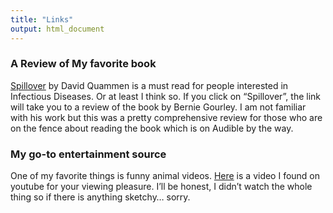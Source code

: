```yaml
---
title: "Links"
output: html_document
---
```


### A Review of My favorite book 

[Spillover](https://berniegourley.com/2020/10/20/book-review-spillover-by-david-quammen/) by David Quammen is a must read for people interested in Infectious Diseases. Or at least I think so. If you click on "Spillover", the link will take you to a review of the book by Bernie Gourley. I am not familiar with his work but this was a pretty comprehensive review for those who are on the fence about reading the book which is on Audible by the way. 

### My go-to entertainment source

One of my favorite things is funny animal videos. [Here](https://www.youtube.com/watch?v=4ERKLcJAzYk) is a video I found on youtube for your viewing pleasure. I'll be honest, I didn't watch the whole thing so if there is anything sketchy... sorry. 
